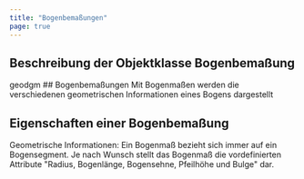 ```yaml
---
title: "Bogenbemaßungen"
page: true
---
```

## Beschreibung der Objektklasse  <Bold> Bogenbema&#223;ung </Bold> 
<GeoDesigner>
 <Placeholder>geodgm</Placeholder> </GeoDesigner>
## Bogenbema&#223;ungen
Mit Bogenma&#223;en werden die verschiedenen geometrischen Informationen eines Bogens dargestellt


## Eigenschaften einer Bogenbema&#223;ung
 <Bold> Geometrische Informationen: </Bold>  Ein Bogenma&#223; bezieht sich immer auf ein Bogensegment. Je nach Wunsch stellt das Bogenma&#223; die 
vordefinierten Attribute &quot;Radius, Bogenl&#228;nge, Bogensehne, Pfeilh&#246;he und Bulge&quot; dar.
